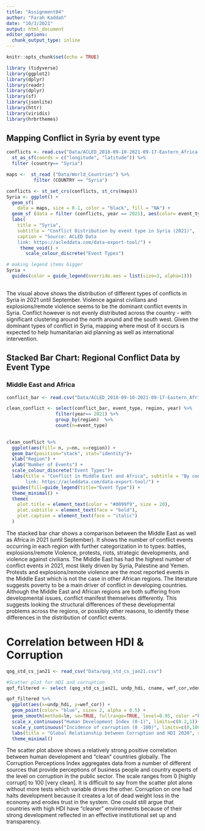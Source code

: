 ```yaml
---
title: "Assignment04"
author: "Farah Kaddah"
date: "10/3/2021"
output: html_document
editor_options: 
  chunk_output_type: inline
---
```


```r
knitr::opts_chunk$set(echo = TRUE)
```

```r
library (tidyverse)
library(ggplot2)
library(dplyr)
library(readr)
library(dplyr)
library(sf)
library(jsonlite)
library(httr)
library(viridis)
library(hrbrthemes)
```

## Mapping Conflict in Syria by event type

```r

conflicts <- read.csv("Data/ACLED_2018-09-10-2021-09-17-Eastern_Africa-Middle_Africa-Middle_East-Southern_Africa-Western_Africa.csv") %>%
  st_as_sf(coords = c("longitude", "latitude")) %>%
  filter (country== "Syria")

maps <-  st_read ("Data/World_Countries") %>%
          filter (COUNTRY == "Syria")

```


```r

conflicts <- st_set_crs(conflicts, st_crs(maps))
Syria <- ggplot() +
  geom_sf(
    data = maps, size = 0.1, color = "black", fill = "NA") +
  geom_sf (data = filter (conflicts, year == 2021), aes(color= event_type), alpha=0.3,  size=0.5) +
  labs(
    title = "Syria",
    subtitle = "Conflict Distribution by event type in Syria (2021)",
    caption = "Source: ACLED Data
    link: https://acleddata.com/data-export-tool/") +
     theme_void() +
       scale_colour_discrete("Event Types") 

# making legend items bigger
Syria +
  guides(color = guide_legend(override.aes = list(size=3, alpha=1)))
      

```

The visual above shows the distribution of different types of conflicts in Syria in 2021 until September. Violence against civilians and explosions/remote violence seems to be the dominant conflict events in Syria. Conflict however is not evenly distributed across the country - with significant clustering around the north around and the south west. Given the dominant types of conflict in Syria, mapping where most of it occurs is expected to help humanitarian aid planning as well as international intervention. 

## Stacked Bar Chart: Regional Conflict Data by Event Type
### Middle East and Africa

```r

conflict_bar <- read.csv("Data/ACLED_2018-09-10-2021-09-17-Eastern_Africa-Middle_Africa-Middle_East-Southern_Africa-Western_Africa.csv")

```

```r

clean_conflict <- select(conflict_bar, event_type, region, year) %>%
                  filter(year== 2021) %>% 
                  group_by(region)  %>%
                  count(n=event_type)  
                 
```

```r

clean_conflict %>%
  ggplot(aes(fill= n, y=nn, x=region)) + 
  geom_bar(position="stack", stat="identity")+
  xlab("Region") +
  ylab("Number of Events") +
  scale_colour_discrete("Event Types")+
  labs(title = "Conflict in Middle East and Africa", subtitle = "By conflict type data, 2021", caption = "Source: ACLED data
       link: https://acleddata.com/data-export-tool/") +
  guides(fill=guide_legend(title="Event Type")) +
  theme_minimal() +
  theme(
    plot.title = element_text(color = "#0099f9", size = 20),
    plot.subtitle = element_text(face = "bold"),
    plot.caption = element_text(face = "italic")
  )

```

The stacked bar char shows a comparison between the Middle East as well as Africa in 2021 (until September). It shows the number of conflict events occurring in each region with further categorization in to types: battles, explosions/remote Violence, protests, riots, strategic developments, and  violence against civilians. The Middle East has had the highest number of conflict events in 2021, most likely driven by Syria, Palestine and Yemen. Protests and explosions/remote violence are the most reported events in the Middle East which is not the case in other African regions. The literature suggests poverty to be a main driver of conflict in developing countries. Although the Middle East and African regions are both suffering from developmental issues, conflict manifest themselves differently. This suggests looking the structural differences of these developmental problems across the regions, or possibly other reasons, to identify these differences in the distribution of conflict events. 


# Correlation between HDI & Corruption
```r

qog_std_cs_jan21 <- read_csv("Data/qog_std_cs_jan21.csv")

#Scatter plot for HDI and corruption
qof_filtered <- select (qog_std_cs_jan21, undp_hdi, cname, wef_cor,vdem_corr)

```

```r
qof_filtered %>%
  ggplot(aes(x=undp_hdi, y=wef_cor)) + 
  geom_point(color= "blue", size= 2, alpha = 0.5) +
  geom_smooth(method=lm, se=TRUE, fullrange=TRUE, level=0.95, color ="black") +
  scale_x_continuous("Human Development Index (0-1)", limits=c(0.2,1))+
  scale_y_continuous("Incidence of corruption (0 -100)", limits=c(0,100)) +
  labs(title = "Global Relationship between Corruption and HDI 2020", subtitle = "Countries with higher HDI tend to have lower corruption", caption = " Source: Quality of Government Dataset" ) +
  theme_minimal()

```

The scatter plot above shows a relatively strong positive correlation between human development and "clean" countries globally. The Corruption Perceptions Index aggregates data from a number of different sources that provide perceptions of business people and country experts of the level on corruption in the public sector. The scale ranges from 0 [highly corrupt] to 100 [very clean]. It is difficult to say from the scatter plot alone without more tests which variable drives the other. Corruption on one had halts development because it creates a lot of dead weight loss in the economy and erodes trust in the system. One could still argue that countries with high HDI have "cleaner" environments because of their strong development reflected in an effective institutional set up and transparency. 

